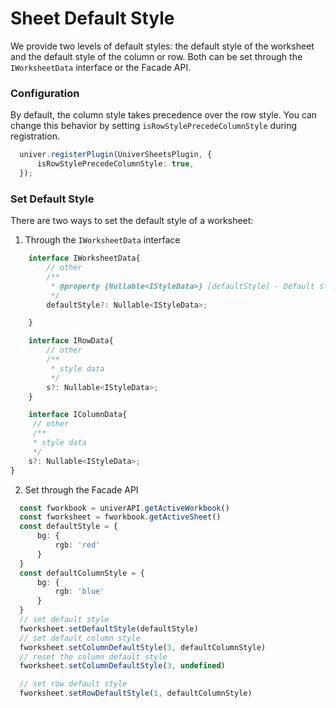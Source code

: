 
# Sheet Default Style

<BadgeGroup values={[UniverTypes.SHEET]} value={UniverTypes.SHEET} />

We provide two levels of default styles: the default style of the worksheet and the default style of the column or row.
Both can be set through the `IWorksheetData` interface or the Facade API.

### Configuration

By default, the column style takes precedence over the row style. You can change this behavior by setting `isRowStylePrecedeColumnStyle` during registration.


```typescript
  univer.registerPlugin(UniverSheetsPlugin, {
      isRowStylePrecedeColumnStyle: true,
  });
```

### Set Default Style
There are two ways to set the default style of a worksheet:
1. Through the `IWorksheetData` interface
```typescript
    interface IWorksheetData{
        // other
        /**
         * @property {Nullable<IStyleData>} [defaultStyle] - Default style data of Worksheet.
         */
        defaultStyle?: Nullable<IStyleData>;

    }

    interface IRowData{
        // other
        /**
         * style data
         */
        s?: Nullable<IStyleData>;
    }

    interface IColumnData{
     // other
     /**
     * style data
     */
    s?: Nullable<IStyleData>;
}
```
2. Set through the Facade API

```typescript
  const fworkbook = univerAPI.getActiveWorkbook()
  const fworksheet = fworkbook.getActiveSheet()
  const defaultStyle = {
      bg: {
          rgb: 'red'
      }
  }
  const defaultColumnStyle = {
      bg: {
          rgb: 'blue'
      }
  }
  // set default style
  fworksheet.setDefaultStyle(defaultStyle)
  // set default column style
  fworksheet.setColumnDefaultStyle(3, defaultColumnStyle)
  // reset the column default style
  fworksheet.setColumnDefaultStyle(3, undefined)

  // set row default style
  fworksheet.setRowDefaultStyle(1, defaultColumnStyle)
```

